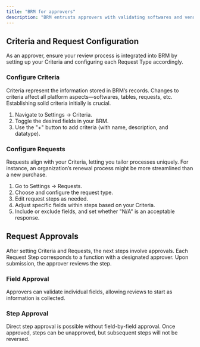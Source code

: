 ```yaml
---
title: "BRM for approvers"
description: "BRM entrusts approvers with validating softwares and vendors before purchase, during use, and upon renewal. It caters to key areas like finance, legal, compliance, and IT, highlighting that even free solutions need thorough vetting to avoid risks and ensure they meet company policies."
---
```


## Criteria and Request Configuration

As an approver, ensure your review process is integrated into BRM by setting up your Criteria and configuring each Request Type accordingly.

### Configure Criteria

Criteria represent the information stored in BRM’s records. Changes to criteria affect all platform aspects—softwares, tables, requests, etc. Establishing solid criteria initially is crucial.

1. Navigate to Settings → Criteria.
2. Toggle the desired fields in your BRM.
3. Use the "\+" button to add criteria (with name, description, and datatype).

### Configure Requests

Requests align with your Criteria, letting you tailor processes uniquely. For instance, an organization’s renewal process might be more streamlined than a new purchase.

1. Go to Settings → Requests.
2. Choose and configure the request type.
3. Edit request steps as needed.
4. Adjust specific fields within steps based on your Criteria.
5. Include or exclude fields, and set whether "N/A" is an acceptable response.

## Request Approvals

After setting Criteria and Requests, the next steps involve approvals. Each Request Step corresponds to a function with a designated approver. Upon submission, the approver reviews the step.

### Field Approval

Approvers can validate individual fields, allowing reviews to start as information is collected.

### Step Approval

Direct step approval is possible without field-by-field approval. Once approved, steps can be unapproved, but subsequent steps will not be reversed.